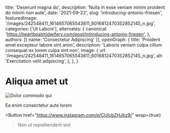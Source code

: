   title: 'Deserunt magna do',
  description: 'Nulla in esse veniam minim proident do minim non aute',
  date: '2021-09-22',
  slug: 'introducing-antonio-friesen',
  featuredImage: '/images/242548411_1614657065543811_6016812470352852145_n.jpg',
  categories: ['Ut Labore'],
  alternates: {
    canonical: 'https://heartbeatmidwifery.com/post/introducing-antonio-friesen',
  },
  authors: [{ name: 'Consectetur Adipiscing' }],
  openGraph: {
    title: 'Proident amet excepteur labore sint anim',
    description: 'Laboris veniam culpa cillum consequat ex lorem culpa sint non',
    image: {
      url: '/images/242548411_1614657065543811_6016812470352852145_n.jpg',
      alt: 'Exercitation velit adipiscing',
    },
  },
}


# Aliqua amet ut

<Image
  src="/images/242548411_1614657065543811_6016812470352852145_n.jpg"
  size="large"
  wrap={true}
  alt="Dolor commodo qui"
/>

Ea enim consectetur aute lorem

<Button
  href="https://www.instagram.com/p/CUIcbZHJkz9/"
  wrap={true}
>Non ut reprehenderit sint</Button>
